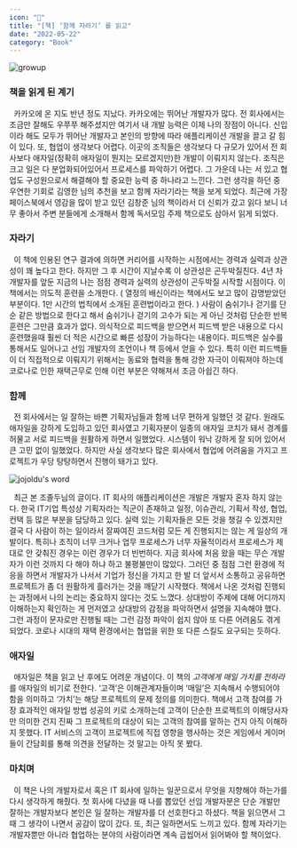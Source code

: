 ```yaml
---
icon: "🍐"
title: "[책] ‘함께 자라기’ 를 읽고"
date: "2022-05-22"
category: "Book"
---
```


![growup](./images/growup.jpeg)

### 책을 읽게 된 계기

&nbsp; 카카오에 온 지도 반년 정도 지났다. 카카오에는 뛰어난 개발자가 많다. 전 회사에서는 조금만 잘해도 우쭈쭈 해주셨지만 여기서 내 개발 능력은 이제 나의 장점이 아니다. 신입이라 해도 모두가 뛰어난 개발자고 본인의 방향에 따라 애플리케이션 개발을 끌고 갈 힘이 있다. 또, 협업이 생각보다 어렵다. 이곳의 조직들은 생각보다 다 규모가 있어서 전 회사보다 애자일(정확히 애자일이 뭔지는 모르겠지만)한 개발이 이뤄지지 않는다. 조직은 크고 일은 다 분업화되어있어서 프로세스를 파악하기 어렵다. 그 가운데 나는 서 있고 협업도 구성원으로서 해결해야 할 중요한 능력 중 하나라고 느낀다. 그런 생각을 하던 중 우연한 기회로 김영한 님의 추천을 보고 함께 자라기라는 책을 보게 되었다. 최근에 가장 페이스북에서 영감을 많이 받고 있던 김창준 님의 책이라서 더 신뢰가 갔고 읽다 보니 너무 좋아서 주변 분들에게 소개해서 함께 독서모임 주제 책으로도 삼아서 읽게 되었다.

### 자라기

&nbsp; 이 책에 인용된 연구 결과에 의하면 커리어를 시작하는 시점에서는 경력과 실력과 상관성이 꽤 높다고 한다. 하지만 그 후 시간이 지날수록 이 상관성은 곤두박질친다. 4년 차 개발자를 앞둔 지금의 나는 점점 경력과 실력의 상관성이 곤두박질 시작할 시점이다. 이 책에서는 의도적 훈련을 소개한다. ( 열정의 배신이라는 책에서도 보고 많이 감명받았던 부분이다. 1만 시간의 법칙에서 소개된 훈련법이라고 한다. ) 사람이 숨쉬기나 걷기를 단순 같은 방법으로 한다고 해서 숨쉬기나 걷기의 고수가 되는 게 아닌 것처럼 단순한 반복 훈련은 그만큼 효과가 없다. 의식적으로 피드백을 받으면서 피드백 받은 내용으로 다시 훈련했을때 훨씬 더 적은 시간으로 빠른 성장이 가능하다는 내용이다. 피드백은 실수를 통해서도 일어나고 선임 개발자의 조언이나 책 등에서 얻을 수 있다. 특히 이런 피드백들이 더 직접적으로 이뤄지기 위해서는 동료와 협력을 통해 강한 자극이 이뤄져야 하는데 코로나로 인한 재택근무로 인해 이런 부분은 약해져서 조금 아쉽긴 하다.

### 함께

&nbsp; 전 회사에서는 일 잘하는 바쁜 기획자님들과 함께 너무 편하게 일했던 것 같다. 원래도 애자일을 강하게 도입하고 있던 회사였고 기획자분이 일종의 애자일 코치가 돼서 경계를 허물고 서로 피드백을 원활하게 하면서 일했었다. 시스템이 워낙 강하게 잘 되어 있어서 큰 고민 없이 일했었다. 하지만 사실 생각보다 많은 회사에서 협업에 어려움을 가지고 프로젝트가 우당 탕탕하면서 진행이 돼가고 있다. 

![jojoldu's word](./images/jojoldu.png)

&nbsp; 최근 본 조졸두님의 글이다. IT 회사의 애플리케이션은 개발은 개발자 혼자 하지 않는다. 한국 IT기업 특성상 기획자라는 직군이 존재하고 일정, 이슈관리, 기획서 작성, 협업, 컨택 등 많은 부분을 담당하고 있다. 실력 있는 기획자들은 모든 것을 챙길 수 있겠지만 결국 다 사람이 하는 일이라서 잘짜여진 코드처럼 모든 게 진행되지는 않는 게 일상의 개발이다. 특히나 조직이 너무 크거나 업무 프로세스가 너무 자율적이라서 프로세스가 제대로 안 갖춰진 경우는 이런 경우가 더 빈번하다.  지금  회사에 처음 왔을 때는 무슨 개발자가 이런 것까지 다 해야 하냐 하고 불평불만이 많았다. 그러던 중 점점 그런 환경에 적응을 하면서 개발자가 나서서 기업가 정신을 가지고 한 발 더 앞서서 소통하고 공유하면 프로젝트가 좀 더 원활하게 흘러가는 것을 깨닫기 시작했다. 책에서 나온 것처럼 진행되는 과정에서 나의 논리는 중요하지 않다는 것도 느꼈다. 상대방이 주제에 대해 어디까지 이해하는지 확인하는 게 먼저였고 상대방의 감정을 파악하면서 설명을 지속해야 했다. 그런 과정이 문자로만 진행될 때는 그런 감정 파악이 쉽지 않아 또 다른 어려움도 겪게 되었다. 코로나 시대의 재택 환경에서는 협업을 위한 또 다른 스킬도 요구되는 듯하다.

### 애자일

&nbsp; 애자일은 책을 읽고 난 후에도 어려운 개념이다. 이 책의 *고객에게 매일 가치를 전하라*를 애자일의 비기로 전한다. ‘고객’은 이해관계자들이며 ‘매일’은 지속해서 수행되어야 함을 의미하고 ‘가치’는 해당 프로젝트의 문제 정의를 의미한다. 책에서 고객 참여를 가장 효과적인 애자일 방법 성공의 키로 소개하는데 고객이 단순한 프로젝트의 이해당사자만 의미한 건지 진짜 그 프로젝트의 대상이 되는 고객의 참여를 말하는 건지 아직 이해하지 못했다. IT 서비스의 고객이 프로젝트에 직접 영향을 행사하는 것은 게임에서 게이머들이 간담회를 통해 의견을 전달하는 것 말고는 아직 못 봤다.

### 마치며

&nbsp; 이 책은 나의 개발자로서 혹은 IT 회사에 일하는 일꾼으로서 무엇을 지향해야 하는가를 다시 생각하게 해줬다. 첫 회사에 다녔을 때 나를 뽑았던 선임 개발자분은 단순 개발만 잘하는 개발자보다 본인은 일 잘하는 개발자를 더 선호한다고 하셨다. 책을 읽으면서 그때 그 생각이 나면서 공감이 많이 갔다. 또, 최근 일하면서도 느끼고 있다. 함께 자라기는 개발자뿐만 아니라 협업하는 분야의 사람이라면 계속 곱씹어서 읽어봐야 할 책이었다.